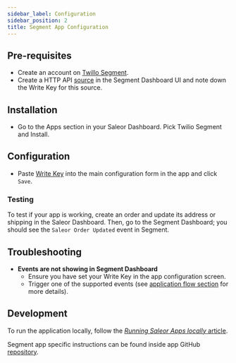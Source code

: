 ```yaml
---
sidebar_label: Configuration
sidebar_position: 2
title: Segment App Configuration
---
```




## Pre-requisites

- Create an account on [Twillo Segment](https://segment.com/).
- Create a HTTP API [source](https://segment.com/docs/partners/sources/) in the Segment Dashboard UI and note down the Write Key for this source.

## Installation

- Go to the Apps section in your Saleor Dashboard. Pick Twilio Segment and Install.

## Configuration

- Paste [Write Key](https://segment.com/docs/connections/find-writekey/) into the main configuration form in the app and click `Save`.

### Testing

To test if your app is working, create an order and update its address or shipping in the Saleor Dashboard. Then, go to the Segment Dashboard; you should see the `Saleor Order Updated` event in Segment.

## Troubleshooting

- **Events are not showing in Segment Dashboard**
    - Ensure you have set your Write Key in the app configuration screen.
    - Trigger one of the supported events (see [application flow section](#application-flow) for more details).

## Development

To run the application locally, follow the [_Running Saleor Apps locally_ article](/developer/extending/apps/developing-apps/running-saleor-apps-locally).

Segment app specific instructions can be found inside app GitHub [repository](https://github.com/saleor/apps/tree/main/apps/segment).
